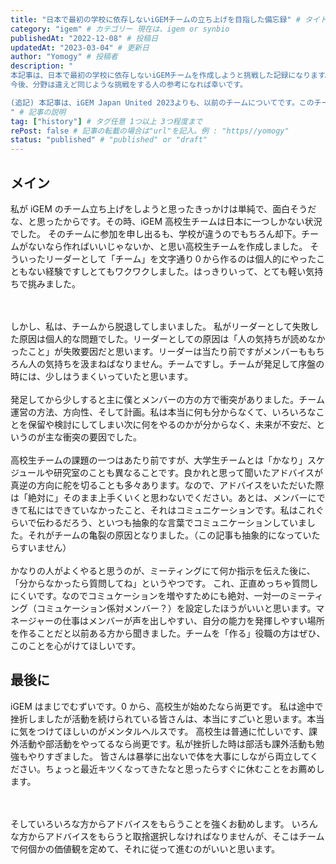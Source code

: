 ```yaml
---
title: "日本で最初の学校に依存しないiGEMチームの立ち上げを目指した備忘録" # タイトル
category: "igem" # カテゴリー 現在は、igem or synbio
publishedAt: "2022-12-08" # 投稿日
updatedAt: "2023-03-04" # 更新日
author: "Yomogy" # 投稿者
description: "
本記事は、日本で最初の学校に依存しないiGEMチームを作成しようと挑戦した記録になります。
今後、分野は違えど同じような挑戦をする人の参考になれば幸いです。

(追記) 本記事は、iGEM Japan United 2023よりも、以前のチームについてです。このチームから分裂する形で、iGEM Japan United 2023は誕生しました。
" # 記事の説明
tag: ["history"] # タグ任意 1つ以上 3つ程度まで
rePost: false # 記事の転載の場合は"url"を記入。例 : "https//yomogy"
status: "published" # "published" or "draft"
---
```


<h2>メイン</h2>

私が iGEM のチーム立ち上げをしようと思ったきっかけは単純で、面白そうだな、と思ったからです。その時、iGEM 高校生チームは日本に一つしかない状況でした。
そのチームに参加を申し出るも、学校が違うのでもちろん却下。チームがないなら作ればいいじゃないか、と思い高校生チームを作成しました。
そういったリーダーとして「チーム」を文字通り０から作るのは個人的にやったこともない経験ですしとてもワクワクしました。はっきりいって、とても軽い気持ちで挑みました。

<br />
<br />
しかし、私は、チームから脱退してしまいました。
私がリーダーとして失敗した原因は個人的な問題でした。リーダーとしての原因は「人の気持ちが読めなかったこと」が失敗要因だと思います。リーダーは当たり前ですがメンバーももちろん人の気持ちを汲まねばなりません。チームですし。チームが発足して序盤の時には、少しはうまくいっていたと思います。

<br />
<br />
発足してから少しすると主に僕とメンバーの方の方で衝突がありました。チーム運営の方法、方向性、そして計画。私は本当に何も分からなくて、いろいろなことを保留や検討にしてしまい次に何をやるのかが分からなく、未来が不安だ、というのが主な衝突の要因でした。

<br />
<br />
高校生チームの課題の一つはあたり前ですが、大学生チームとは「かなり」スケジュールや研究室のことも異なることです。良かれと思って聞いたアドバイスが真逆の方向に舵を切ることも多々あります。なので、アドバイスをいただいた際は「絶対に」そのまま上手くいくと思わないでください。あとは、メンバーにできて私にはできていなかったこと、それはコミュニケーションです。私はこれぐらいで伝わるだろう、といつも抽象的な言葉でコミュニケーションしていました。それがチームの亀裂の原因となりました。（この記事も抽象的になっていたらすいません）

<br />
<br />
かなりの人がよくやると思うのが、ミーティングにて何か指示を伝えた後に、「分からなかったら質問してね」というやつです。
これ、正直めっちゃ質問しにくいです。なのでコミュケーションを増やすためにも絶対、一対一のミーティング（コミュケーション係対メンバー？）を設定したほうがいいと思います。マネージャーの仕事はメンバーが声を出しやすい、自分の能力を発揮しやすい場所を作ることだと以前ある方から聞きました。チームを「作る」役職の方はぜひ、このことを心がけてほしいです。

<h2>最後に</h2>

iGEM はまじでむずいです。0 から、高校生が始めたなら尚更です。
私は途中で挫折しましたが活動を続けられている皆さんは、本当にすごいと思います。本当に気をつけてほしいのがメンタルヘルスです。
高校生は普通に忙しいです、課外活動や部活動をやってるなら尚更です。私が挫折した時は部活も課外活動も勉強もやりすぎました。
皆さんは暴挙に出ないで体を大事にしながら両立してください。ちょっと最近キツくなってきたなと思ったらすぐに休むことをお薦めします。

<br />
<br />
そしていろいろな方からアドバイスをもらうことを強くお勧めします。
いろんな方からアドバイスをもらうと取捨選択しなければなりませんが、そこはチームで何個かの価値観を定めて、それに従って進むのがいいと思います。
